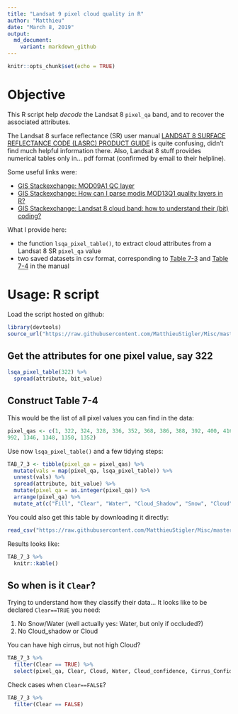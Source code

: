 ```yaml
---
title: "Landsat 9 pixel cloud quality in R"
author: "Matthieu"
date: "March 8, 2019"
output:
  md_document:
    variant: markdown_github
---
```


```r
knitr::opts_chunk$set(echo = TRUE)
```

# Objective

This R script help *decode* the Landsat 8 `pixel_qa` band, and to recover the associated attributes. 

The Landsat 8 surface reflectance (SR) user manual [LANDSAT 8 SURFACE REFLECTANCE CODE (LASRC) PRODUCT GUIDE](https://www.google.com/url?sa=t&rct=j&q=&esrc=s&source=web&cd=1&cad=rja&uact=8&ved=2ahUKEwisnNbE5vPgAhVMvJ4KHUZwC0MQFjAAegQIChAC&url=https%3A%2F%2Flandsat.usgs.gov%2Fdocuments%2Flasrc_product_guide.pdf&usg=AOvVaw1k4ElRQCyGumQtZzeTT51P) is quite confusing, didn't find much helpful information there. Also, Landsat 8 stuff provides numerical tables only in... pdf format (confirmed by email to their helpline).

Some useful links were:

* [GIS Stackexchange: MOD09A1 QC layer](https://gis.stackexchange.com/questions/182924/mod09a1-qc-layer/252404#252404)
* [GIS Stackexchange: How can I parse modis MOD13Q1 quality layers in R?](https://gis.stackexchange.com/questions/144441/how-can-i-parse-modis-mod13q1-quality-layers-in-r?rq=1)
* [GIS Stackexchange: Landsat 8 cloud band: how to understand their (bit) coding?](https://gis.stackexchange.com/questions/314792/landsat-8-cloud-band-how-to-understand-their-bit-coding)

What I provide here:

* the function `lsqa_pixel_table()`, to extract cloud attributes from a Landsat 8 SR `pixel_qa` value
* two saved datasets in csv format, corresponding to [Table 7-3](https://raw.githubusercontent.com/MatthieuStigler/Misc/master/spatial/landsat_8_cloud/LS_8_pixel_qa_Table_7_3.csv) and [Table 7-4](https://raw.githubusercontent.com/MatthieuStigler/Misc/master/spatial/landsat_8_cloud/LS_8_pixel_qa_Table_7_4.csv) in the manual

# Usage: R script

Load the script hosted on github:

```r
library(devtools)
source_url("https://raw.githubusercontent.com/MatthieuStigler/Misc/master/spatial/landsat_8_cloud/lsqa_tools.R")
```

## Get the attributes for one pixel value, say 322

```r
lsqa_pixel_table(322) %>% 
  spread(attribute, bit_value)
```


## Construct Table 7-4

This would be the list of all pixel values you can find in the data:

```r
pixel_qas <- c(1, 322, 324, 328, 336, 352, 368, 386, 388, 392, 400, 416, 432, 480, 834, 836, 840, 848, 864, 880, 898, 900, 904, 912, 928, 944, 
992, 1346, 1348, 1350, 1352)
```


Use now `lsqa_pixel_table()` and a few tidying steps:

```r
TAB_7_3 <- tibble(pixel_qa = pixel_qas) %>% 
  mutate(vals = map(pixel_qa, lsqa_pixel_table)) %>% 
  unnest(vals) %>% 
  spread(attribute, bit_value) %>% 
  mutate(pixel_qa = as.integer(pixel_qa)) %>% 
  arrange(pixel_qa) %>% 
  mutate_at(c("Fill", "Clear", "Water", "Cloud_Shadow", "Snow", "Cloud", "Terrain_Occlusion"), as.logical)

```

You could also get this table by downloading it directly:

```r
read_csv("https://raw.githubusercontent.com/MatthieuStigler/Misc/master/spatial/landsat_8_cloud/LS_8_pixel_qa_Table_7_4.csv")
```

Results looks like: 

```r
TAB_7_3 %>% 
  knitr::kable()
```


## So when is it `Clear`?

Trying to understand how they classify their data... It looks like to be declared `Clear==TRUE` you need:

1. No Snow/Water (well actually yes: Water, but only if occluded?)
2. No Cloud_shadow or Cloud

You can have high cirrus, but not high Cloud?

```r
TAB_7_3 %>% 
  filter(Clear == TRUE) %>% 
  select(pixel_qa, Clear, Cloud, Water, Cloud_confidence, Cirrus_Confidence)
```

Check cases when  `Clear==FALSE`?

```r
TAB_7_3 %>% 
  filter(Clear == FALSE) 

```



 